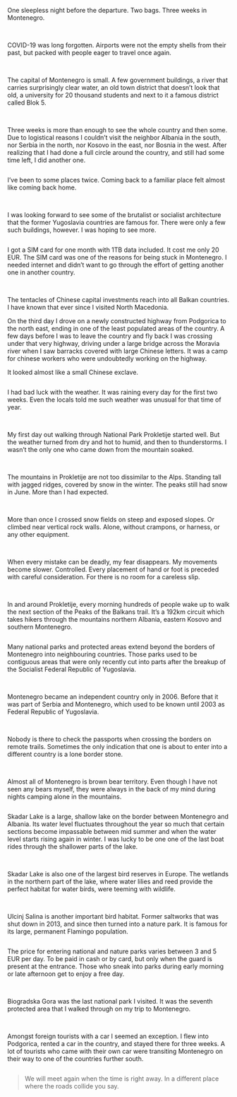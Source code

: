 
One sleepless night before the departure. Two bags. Three weeks in Montenegro.

<Group>
  <Image
    span={[12, 7]}
    blobId="CZTq1ZcWCXZCYid98tjsTzCLtXb8K3rS86VsnPr7SLsw"
  />
  <Image
    span={[12, 5]}
    blobId="7nvyURRzoxa7oc6TaCx2vPmp8KvW5RGnePAa4r9f4LHs"
  />
  <Image
    span={[12, 6]}
    blobId="9R6zz3yaHimQqvS22cdqqWVdrJyiJAKjoYRu3yDndAMA"
  />
  <Image
    span={[12, 6]}
    blobId="BStcqPfNPkiywnSVLGC9h5hL1Hzx922LsJP9z5U423yF"
  />
</Group>

COVID-19 was long forgotten. Airports were not the empty shells from their past, but packed with people eager to travel once again.

<Group>
  <Image
    span={[12, 4]}
    blobId="DbcFZ25VYEfzw9Kj3jR6KfZiz3HraxAkYMzcyb2jYAcD"
  />
  <Image
    span={[12, 4]}
    blobId="6QTxehFzoP929qDERRJreDsH54WbbeMELy96DTnckYwv"
  />
  <Image
    span={[12, 4]}
    blobId="GVFftmwKAEPtdGzxzSyq14KyYzhiKBetzgAzq1asde21"
  />
  <Image
    span={[12, 6]}
    blobId="5X6vcqL7yHT8c5y7jXaELtzoZKCH6XPCPkRAeGzFx3SB"
  />
  <Image
    span={[12, 3]}
    blobId="3Wgn67Qia7BQWZzJGYHj6TBBnFnQrxNyfgdo9PSrpYsv"
  />
  <Image
    span={[12, 3]}
    blobId="Aa3C23RKvJt5rixxwqfEziUEdQ5gbtonGDUA5ziAR1fF"
  />
</Group>

The capital of Montenegro is small. A few government buildings, a river that carries surprisingly clear water, an old town district that doesn’t look that old, a university for 20 thousand students and next to it a famous district called Blok 5.

<Group>
  <Image
    span={[12, 4]}
    blobId="HUECH7F8ALFG68UVsLdTPqFzdx1zkKzZcxA8hcK7jWu9"
  />
  <Image
    span={[12, 4]}
    blobId="7kz6BwjdgnkDKRmC2tgPmNc9vYSpMMAqHfj6jVqPJdrn"
  />
  <Image
    span={[12, 4]}
    blobId="8XeGZASjHEGMdKdABXALfDxijVeZXPwiJv99rCd4HY33"
  />
</Group>

Three weeks is more than enough to see the whole country and then some. Due to logistical reasons I couldn’t visit the neighbor Albania in the south, nor Serbia in the north, nor Kosovo in the east, nor Bosnia in the west. After realizing that I had done a full circle around the country, and still had some time left, I did another one.

<Image
  size="full"
  blobId="CfWMi4y9nGFtGzfiQUDCcmpw6rAzzrUD99tbCiEeseuR"
/>

I’ve been to some places twice. Coming back to a familiar place felt almost like coming back home.

<Group>
  <Image
    span={[12, 3]}
    blobId="Cz9zr1PjYFnXCKGVJTbGmEJEQ5xSkuAyraYD9XhQdP2J"
  />
  <Image
    span={[12, 4]}
    blobId="ELv2svKNuNcvCFvQBEb3CYa9P6bQJDA71JzdcSsStWKh"
  />
  <Image
    span={[12, 5]}
    blobId="7L1X1mnkUxuMDwR6ADKf1SrLdzCzoJuZBtcsJmtYgSbP"
  />
  <Image
    span={[12, 8]}
    blobId="4F5gPzr76GXNo5xDL8jgmrcaFETY3SkLLskDDm7ewxTs"
  />
  <Image
    span={[12, 4]}
    blobId="9isuU1DtxzZFvUEJeYBBPKLZptmxbSCbqyV3KSTaL4Nb"
  />
</Group>

I was looking forward to see some of the brutalist or socialist architecture that the former Yugoslavia countries are famous for. There were only a few such buildings, however. I was hoping to see more.

<Image
  size="wide"
  blobId="AtYQiuRpPNPcBp38zB5utuBexGCfjW11tgqSbsKUMouk"
/>

I got a SIM card for one month with 1TB data included. It cost me only 20 EUR. The SIM card was one of the reasons for being stuck in Montenegro. I needed internet and didn’t want to go through the effort of getting another one in another country.

<Group>
  <Image
    span={[12, 8]}
    blobId="75cSWQfahdHDRsLBifKRzoWb8TykzvL6Jv5zBN4hVjW3"
  />
  <Image
    span={[12, 4]}
    blobId="AzEaFM9qXaS5ZmaF4C2Ld8tUSZdkxbfHu39fEUk4nFmh"
  />
  <Image
    span={[12]}
    blobId="5sT61bMq39gqzwPy54Jea2KfJhmT4XGSyNY4xXgdq9fH"
  />
</Group>

The tentacles of Chinese capital investments reach into all Balkan countries. I have known that ever since I visited North Macedonia.

On the third day I drove on a newly constructed highway from Podgorica to the north east, ending in one of the least populated areas of the country. A few days before I was to leave the country and fly back I was crossing under that very highway, driving under a large bridge across the Moravia river when I saw barracks covered with large Chinese letters. It was a camp for chinese workers who were undoubtedly working on the highway.

It looked almost like a small Chinese exclave.

<Image
  blobId="83jkQ66BsW2rcr1fgMp4ZMNgiAY8emqUSEe3R3ug5CaM"
/>

I had bad luck with the weather. It was raining every day for the first two weeks. Even the locals told me such weather was unusual for that time of year.

<Group>
  <Image
    blobId="8W8HsxWAPT226zdihtAMhyQy7r3pMWmPi6AsbrHbeHm"
  />
  <Image
    span={[12, 4]}
    blobId="EzEoF7rR5MvVeBU3dCb5ZqD1kTf8s9EuyyAMwdrHRteX"
  />
  <Image
    span={[12, 8]}
    blobId="BLNgsYRo1U8x4CkjEL8xgsLzfHy1G4mCCUysaCiyzjLt"
  />
</Group>

My first day out walking through National Park Prokletije started well. But the weather turned from dry and hot to humid, and then to thunderstorms. I wasn’t the only one who came down from the mountain soaked.

<Group>
  <Image
    span={[12, 6]}
    blobId="4Kgt7G4uTnjQErADMs2dcKZ5ffULmSWSt7eNpv7hmsg7"
  />
  <Image
    span={[12, 6]}
    blobId="FvWPgxfsmWHtaUmzuNSte99GMM5Rtiu2CiKMJnZgXbfR"
  />
</Group>

The mountains in Prokletije are not too dissimilar to the Alps. Standing tall with jagged ridges, covered by snow in the winter. The peaks still had snow in June. More than I had expected.

<Group>
  <Image
    span={[12, 8]}
    blobId="27bfdzskvRE25PdKkqXDsaE4ceG9P1eVgwYtScy4Gf6S"
  />
  <Image
    span={[12, 4]}
    blobId="7yWSUn7qFfaaRoiPk9UrtTeXDLFULHVpd7RYTLc1t1Vo"
  />
  <Image
    span={[12, 5]}
    blobId="3Lme3hrMX5Nj9wFtkKEiUoLb4m1Md3VMAPXs9hqU9wRv"
  />
  <Image
    span={[12, 7]}
    blobId="ALJa2UFe3vzAXL4SfPdd5P282gW4KUi7Z7FxQ58tYNP8"
  />
</Group>

More than once I crossed snow fields on steep and exposed slopes. Or climbed near vertical rock walls. Alone, without crampons, or harness, or any other equipment.

<Group>
  <Image
    span={[12]}
    blobId="AVbwEpTmE3ENAvMxGWgwDoyh7qVK6DKdErD63kMvp2ds"
  />
  <Image
    span={[12, 6]}
    blobId="AxaEiphu4voQGVFmybeQbin7F5NaRzKFjByYweDi3Q2u"
  />
  <Image
    span={[12, 6]}
    blobId="J7AvbUycn6AEorLGFAfQjSTsdUuGKahiXqAPbaztESkX"
  />
</Group>

When every mistake can be deadly, my fear disappears. My movements become slower. Controlled. Every placement of hand or foot is preceded with careful consideration. For there is no room for a careless slip.

<Group>
  <Image
    span={[12, 8]}
    blobId="5YF4kfiMvD5sPj5YNTRjkq8B2wmPfh87jdncKYNB4id9"
  />
  <Image
    span={[12, 4]}
    blobId="2LKaHtoJfkRnzPcXeoKPJrFbyT85Fv4TJLd5FbMH6466"
  />
</Group>

In and around Prokletije, every morning hundreds of people wake up to walk the next section of the Peaks of the Balkans trail. It’s a 192km circuit which takes hikers through the mountains northern Albania, eastern Kosovo and southern Montenegro.

<Image
  size="full"
  blobId="8rkAmwrP7SG4nHmSv3PFSVnmTWimDt1Q73uh5o7zyscb"
/>

Many national parks and protected areas extend beyond the borders of Montenegro into neighbouring countries. Those parks used to be contiguous areas that were only recently cut into parts after the breakup of the Socialist Federal Republic of Yugoslavia.

<Group>
  <Image
    span={[12, 6]}
    blobId="9HAcn21tRpUZnV9JKqgM5HBWpQXY81EZoRoxX2j4kEAZ"
  />
  <Image
    span={[12, 6]}
    blobId="FJ43xHchxMwDXEU2aofpjhimsajKsehSb6vPxLvsi3io"
  />
</Group>

Montenegro became an independent country only in 2006. Before that it was part of Serbia and Montenegro, which used to be known until 2003 as Federal Republic of Yugoslavia.

<Group>
  <Image
    span={[12, 3]}
    blobId="2uDPdSfjM7rcAm5gN12YUFzvs4qPChL9rukXrgsPKwyS"
  />
  <Image
    span={[12, 9]}
    blobId="3PACZmUwHL86GTmK5F6JX2SVdhvS6h6Zua6gPwT3FknC"
  />
  <Image
    span={[12, 8]}
    blobId="FPFGsygmgwjbEjwL67vjtbG6WKAn7K4Tu9h6vroUNw3x"
  />
  <Image
    span={[12, 4]}
    blobId="3FoMjkvY4J1SY7VzaWoZBAHifUeAoURCLMU93RjBHobX"
  />
  <Image
    span={[12, 6]}
    blobId="FX3cLD5Z9dSZ6htLFewF2J4uH9c7BabxoKTKygtGqB1e"
  />
  <Image
    span={[12, 6]}
    blobId="HwWZMdbEorp6htxo86fUaLxUXz62xik6F8BZm3JfzSGu"
  />
</Group>

Nobody is there to check the passports when crossing the borders on remote trails. Sometimes the only indication that one is about to enter into a different country is a lone border stone.

<Group>
  <Image
    span={[12, 6]}
    blobId="4dh5ZZirSdaudc14NhoXW26A3cKKn8be5sZ31qhVEEp8"
  />
  <Image
    span={[12, 6]}
    blobId="5vZxPBB8nxuJYDcQ1T74uEm7gS31KZH9csvXCpVz1Skc"
  />
  <Image
    blobId="ECgjkif6nociWSvHsziwXxh7LLRWhA22tTEuZRvQctFJ"
  />
  <Image
    span={[12, 6]}
    blobId="7qy1d37fHgiVhvY9u42Tuj4pzv2uTSTqka7SvmjNREAM"
  />
  <Image
    span={[12, 6]}
    blobId="9aSoV2knMxeCjLERNTchisKNGnEpQTsE1dFvb6bHn928"
  />
</Group>

Almost all of Montenegro is brown bear territory. Even though I have not seen any bears myself, they were always in the back of my mind during nights camping alone in the mountains.

<Image
  blobId="BdEWNPZcBJ52uDkhkZNm56y5g5LH23FsQWrSrw4RsW3X"
/>

Skadar Lake is a large, shallow lake on the border between Montenegro and Albania. Its water level fluctuates throughout the year so much that certain sections become impassable between mid summer and when the water level starts rising again in winter. I was lucky to be one one of the last boat rides through the shallower parts of the lake.

<Group>
  <Image
    span={[12, 6]}
    blobId="Bp8HgCTUtg1X6FocvVgYxFjf1GK42MqscqGvG3ke8m1D"
  />
  <Image
    span={[12, 6]}
    blobId="CJ8C3jMNgpfDNo2cYDKcv8ZUwzfGMoFt1GHaGAqtPdu5"
  />
</Group>

Skadar Lake is also one of the largest bird reserves in Europe. The wetlands in the northern part of the lake, where water lilies and reed provide the perfect habitat for water birds, were teeming with wildlife.

<Group>
  <Image
    span={[12, 5]}
    blobId="418cBn5o3SdnkQykoXn9UYDnBmBhWLoTrT6cLnwGFZNh"
  />
  <Image
    span={[12, 4]}
    blobId="4PfbkUAXG4RWoabwVPne4UKLr9cK71H4LVwCjQTG8xNp"
  />
  <Image
    span={[12, 3]}
    blobId="5xVVrBfRp71vkibDn2E2ywCFu8fDZZBCoLmK8FnYKPEU"
  />
  <Image
    span={[12, 7]}
    blobId="5SChkNYscMEYvqAoPuPg7nT25E3rtnqiBCioXGHQpYq4"
  />
  <Image
    span={[12, 5]}
    blobId="6biLEzp9VTyhNsw8LMe3aBh4TD26j7k4Xp87PsAR34am"
  />
</Group>

Ulcinj Salina is another important bird habitat. Former saltworks that was shut down in 2013, and since then turned into a nature park. It is famous for its large, permanent Flamingo population.

<Image
  blobId="2FwcpdyzVVgnoBjrcMMrCVb9uYXgb3eSpJUuVg8irat3"
/>

The price for entering national and nature parks varies between 3 and 5 EUR per day. To be paid in cash or by card, but only when the guard is present at the entrance. Those who sneak into parks during early morning or late afternoon get to enjoy a free day.

<Group>
  <Image
    span={[12, 4]}
    blobId="4MN7wopxELyezUJzwvajAiWPLgY66errTDiUwMzQD7YG"
  />
  <Image
    span={[12, 8]}
    blobId="CQ1oG1nXLd89RLXBNDYbjokH7DaWix59pM8bdVnbCYBS"
  />
  <Image
    span={[12]}
    blobId="AQqL9ptSWgPt9YEBkyCBGTjx9vAB97EvUgaKQDCwCVR3"
  />
</Group>

Biogradska Gora was the last national park I visited. It was the seventh protected area that I walked through on my trip to Montenegro.

<Group>
  <Image
    span={[12, 4]}
    blobId="5qSzLJDymVhoZbutFhQdweMKkMjWid88hmNDyZzLqXPw"
  />
  <Image
    span={[12, 4]}
    blobId="4g9wuzYDJQsKwKde2gBVJH3E6ZMcz9Siu3nJnp3uiRiu"
  />
  <Image
    span={[12, 4]}
    blobId="7DdKvzThtvatKFWn1art9jkzQ4nosF8nc9FM15MUAQi2"
  />
</Group>

Amongst foreign tourists with a car I seemed an exception. I flew into Podgorica, rented a car in the country, and stayed there for three weeks. A lot of tourists who came with their own car were transiting Montenegro on their way to one of the countries further south.

<Image
  size="wide"
  blobId="38aqgGKY7vrp19o4LFDYXVhr2k4zLQkaEd55eKD8hrLL"
/>

> We will meet again when the time is right away. In a different place where the roads collide you say.
